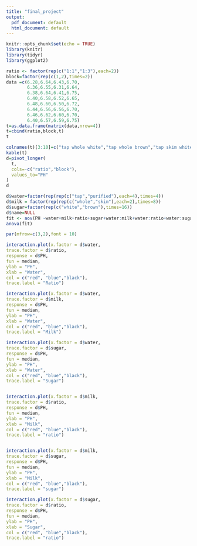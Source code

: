 ---
title: "final_project"
output:
  pdf_document: default
  html_document: default
---

```{r setup, include=FALSE}
knitr::opts_chunk$set(echo = TRUE)
library(knitr)
library(tidyr)
library(ggplot2)
```


```{r}
ratio <- factor(rep(c("1:1","1:3"),each=2))
block=factor(rep(c(1,2),times=2))
data =c(6.28,6.64,6.43,6.70,
        6.36,6.55,6.31,6.64,
        6.38,6.64,6.41,6.75,
        6.40,6.58,6.52,6.65,
        6.48,6.60,6.50,6.72,
        6.44,6.56,6.56,6.70,
        6.46,6.62,6.60,6.70,
        6.40,6.57,6.59,6.75)
t=as.data.frame(matrix(data,nrow=4))
t=cbind(ratio,block,t)
t
```
```{r}
colnames(t)[3:10]=c("tap whole white","tap whole brown","tap skim white","tap skim brown","purif whole white","purif whole brown","purif skim white","purif skim brown")
kable(t)
d=pivot_longer(
  t,
  cols=-c("ratio","block"),
  values_to="PH"
)
d
```

```{r}
d$water=factor(rep(rep(c("tap","purified"),each=4),times=4))
d$milk = factor(rep(rep(c("whole","skim"),each=2),times=8))
d$sugar=factor(rep(c("white","brown"),times=16))
d$name=NULL
fit <- aov(PH ~water+milk+ratio+sugar+water:milk+water:ratio+water:sugar+milk:ratio+milk:sugar+ratio:sugar+block,d)
anova(fit)
```

```{r}
par(mfrow=c(3,2),font = 10) 

interaction.plot(x.factor = d$water,
trace.factor = d$ratio,
response = d$PH,
fun = median,
ylab = "PH",
xlab = "Water",
col = c("red", "blue","black"),
trace.label = "Ratio")

interaction.plot(x.factor = d$water,
trace.factor = d$milk,
response = d$PH,
fun = median,
ylab = "PH",
xlab = "Water",
col = c("red", "blue","black"),
trace.label = "Milk")

interaction.plot(x.factor = d$water,
trace.factor = d$sugar,
response = d$PH,
fun = median,
ylab = "PH",
xlab = "Water",
col = c("red", "blue","black"),
trace.label = "Sugar")


interaction.plot(x.factor = d$milk,
trace.factor = d$ratio,
response = d$PH,
fun = median,
ylab = "PH",
xlab = "Milk",
col = c("red", "blue","black"),
trace.label = "ratio")


interaction.plot(x.factor = d$milk,
trace.factor = d$sugar,
response = d$PH,
fun = median,
ylab = "PH",
xlab = "Milk",
col = c("red", "blue","black"),
trace.label = "sugar")

interaction.plot(x.factor = d$sugar,
trace.factor = d$ratio,
response = d$PH,
fun = median,
ylab = "PH",
xlab = "Sugar",
col = c("red", "blue","black"),
trace.label = "ratio")
```



